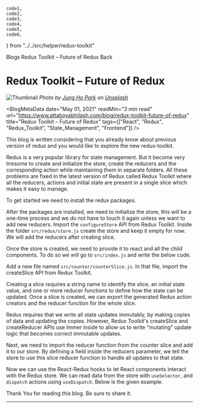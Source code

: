     code1,
    code2,
    code3,
    code4,
    code5,
    code6,
} from "../../src/helper/redux-toolkit"

<Meta
    title="Redux Toolkit – Future of Redux | AttaboyAbhilash"
    description="Redux is a very popular library for state management. But it become very tiresome to create and initialize the store, create the reducers and the corresponding action while maintaining them in separate folders. All these problems are fixed in the latest version of Redux called Redux Toolkit where all the reducers, actions and initial state are present in a single slice which makes it easy to manage."
    keywords="React, Redux, Redux Toolkit, State Management, Frontend"
/>

<Meta2
    title="Redux Toolkit – Future of Redux | AttaboyAbhilash"
    description="Redux is a very popular library for state management. But it become very tiresome to create and initialize the store, create the reducers and the corresponding action while maintaining them in separate folders. All these problems are fixed in the latest version of Redux called Redux Toolkit where all the reducers, actions and initial state are present in a single slice which makes it easy to manage."
    image="https://images.unsplash.com/photo-1573801209310-61a724e4052a?ixid=MnwxMjA3fDB8MHxwaG90by1wYWdlfHx8fGVufDB8fHx8&ixlib=rb-1.2.1&auto=format&fit=crop&w=1050&q=80.jpg"
    url="https://www.attaboyabhilash.com/blog/redux-toolkit-future-of-redux"
/>

<div className={styles.head}>
  <Breadcrumb className={styles.blog_heading2}>
    <Breadcrumb.Item>
        <Link href="/blogs">
            <a>Blogs</a>
        </Link>
    </Breadcrumb.Item>
    <Breadcrumb.Item>Redux Toolkit – Future of Redux</Breadcrumb.Item>
  </Breadcrumb>

  <Link href="/blogs">
      <a className={styles.back_link}><IoArrowBackSharp /> Back</a>
  </Link>
</div>

<div className={styles.blog_details}>

# Redux Toolkit – Future of Redux

![Thumbnail](https://images.unsplash.com/photo-1573801209310-61a724e4052a?ixid=MnwxMjA3fDB8MHxwaG90by1wYWdlfHx8fGVufDB8fHx8&ixlib=rb-1.2.1&auto=format&fit=crop&w=1050&q=80.jpg)
_Photo by [Jung Ho Park](https://unsplash.com/@mylovefromjesus?utm_source=unsplash&utm_medium=referral&utm_content=creditCopyText) on [Unsplash](https://unsplash.com/s/photos/library?utm_source=unsplash&utm_medium=referral&utm_content=creditCopyText)_

<BlogMetaData
    date="May 01, 2021"
    readMin="3 min read"
    url="https://www.attaboyabhilash.com/blog/redux-toolkit-future-of-redux"
    title="Redux Toolkit – Future of Redux"
    tags={["React", "Redux", "Redux_Toolkit", "State_Management", "Frontend"]}
/>

This blog is written considering that you already know about previous version of redux and you would like to explore the new redux-toolkit.

Redux is a very popular library for state management. But it become very tiresome to create and initialize the store, create the reducers and the corresponding action while maintaining them in separate folders. All these problems are fixed in the latest version of Redux called Redux Toolkit where all the reducers, actions and initial state are present in a single slice which makes it easy to manage.

To get started we need to install the redux packages.

<PreWrapper code={code1} language="jsx" />

After the packages are installed, we need to initialize the store, this will be a one-time process and we do not have to touch it again unless we want to add new reducers. Import the `configureStore` API from Redux Toolkit. Inside the folder `src/redux/store.js` create the store and keep it empty for now. We will add the reducers after creating slice.

<PreWrapper code={code2} language="jsx" />

Once the store is created, we need to provide it to react and all the child components. To do so we will go to `src/index.js` and write the below code.

<PreWrapper code={code3} language="jsx" />

Add a new file named `src/counter/counterSlice.js`. In that file, import the createSlice API from Redux Toolkit.

Creating a slice requires a string name to identify the slice, an initial state value, and one or more reducer functions to define how the state can be updated. Once a slice is created, we can export the generated Redux action creators and the reducer function for the whole slice.

Redux requires that we write all state updates immutably, by making copies of data and updating the copies. However, Redux Toolkit's createSlice and createReducer APIs use Immer inside to allow us to write "mutating" update logic that becomes correct immutable updates.

<PreWrapper language="jsx" code={code4} />

Next, we need to import the reducer function from the counter slice and add it to our store. By defining a field inside the reducers parameter, we tell the store to use this slice reducer function to handle all updates to that state.

<PreWrapper language="jsx" code={code5} />

Now we can use the React-Redux hooks to let React components interact with the Redux store. We can read data from the store with `useSelector`, and `dispatch` actions using `useDispatch`. Below is the given example.

<PreWrapper code={code6} language="jsx" />

Thank You for reading this blog. Be sure to share it.

---

<div className={styles.tags}>
    <Tags
        tags={[
            "React",
            "Redux",
            "Redux Toolkit",
            "State Management",
            "Frontend",
        ]}
    />
</div>

</div>
